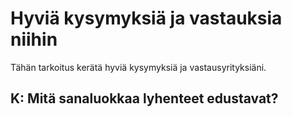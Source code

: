 Hyviä kysymyksiä ja vastauksia niihin
=====================================

Tähän tarkoitus kerätä hyviä kysymyksiä ja vastausyrityksiäni.

K: Mitä sanaluokkaa lyhenteet edustavat?
-----------------------------------


